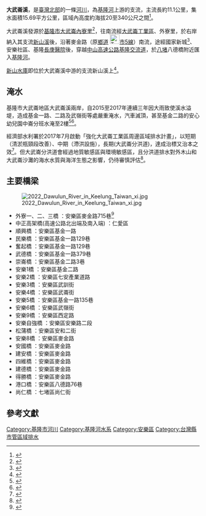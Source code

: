 {{Infobox river
| river_name = 大武崙溪
| image_name = 06.10 總統視察基隆市大武崙溪搶修、減災工作 (35171945646).jpg
| image_size = 250px
| caption    = 大武崙溪搶修、減災工作。
| origin     = [[大武崙|大武崙]]內寮里
| mouth      = [[八堵|八堵]]八德橋附近
| progression = [[基隆河|基隆河]]
| basin_countries = 
| location = [[基隆市|基隆市]][[安樂區|安樂區]]、[[七堵區|七堵區]]
| length    = 
| elevation = {{convert|80|m|0}}
| mouth_elevation = {{convert|25|m|0}}
| discharge = 
| watershed = 
}}

'''大武崙溪'''，是[[臺灣北部|臺灣北部]]的一條[[河川|河川]]，為[[基隆河|基隆河]]上游的支流，主流長約11.1公里，集水面積15.69平方公里，區域內高度約海拔20至340公尺之間<ref name="武">{{cite web|author=經濟部水利署第十河川局 |url=https://lib.wra.gov.tw/WraLib/wSite/books_88714|title=《基隆市管區域排水大武崙溪分洪道環境影響調查及分析成果報告書》|date=2020年9月}}</ref>。

大武崙溪發源於[[基隆市|基隆市]][[大武崙|大武崙]][[內寮里|內寮里]]<ref>{{cite book|title=基隆市安樂區內寮武林自辦市地重劃計畫環境影響說明書|author=|publisher=[[行政院環境保護署|行政院環境保護署]]|date=中華民國100年6月}}</ref>，往南流經[[大武崙工業區|大武崙工業區]]、外寮里，於右岸納入其支流[[新山溪|新山溪]]後，沿著麥金路（原[[基隆市鄉道列表|鄉道]] [[File:TW_THWcty5.png|25px]][[市5線_(基隆市)|市5線]]）南流，途經國家新城<ref>{{cite web|language=zh-tw|url=http://kite.biodiv.tw/kite/gdlake/003.htm|title=國家新城的古往今來|author=|publisher=基隆市野鳥學會|date=|accessdate=2014-05-27|archive-date=2014-08-26|archive-url=https://web.archive.org/web/20140826115900/http://kite.biodiv.tw/kite/gdlake/003.htm|dead-url=no}}</ref>、安樂社區、基隆[[長庚醫院|長庚醫院]]後，穿越[[中山高速公路|中山高速公路]][[基隆交流道|基隆交流道]]，於[[八堵|八堵]]八德橋附近匯入[[基隆河|基隆河]]。

[[新山水庫|新山水庫]]即位於大武崙溪中游的支流新山溪上<ref>{{cite web|language=zh-tw|url=http://www.wranb.gov.tw/ct.asp?xItem=1198&ctNode=323&mp=4|title=新山水庫|author=|publisher=[[經濟部水利署北區水資源局|經濟部水利署北區水資源局]]|date=2008-10-27|accessdate=2014-05-27|archive-url=https://web.archive.org/web/20160304072534/http://www.wranb.gov.tw/ct.asp?xItem=1198&ctNode=323&mp=4|archive-date=2016-03-04|dead-url=yes}}</ref>。

==淹水==
基隆市大武崙地區大武崙溪兩岸，自2015至2017年連續三年因大雨致使溪水溢堤，造成基金一路、二路及武嶺街等處嚴重淹水，汽車滅頂，甚至基金二路的安心幼兒園中崙分班水淹至2樓<ref name="淹1">{{cite web|author=自由時報|url=https://news.ltn.com.tw/news/life/breakingnews/2086654|title=《基隆大武崙溪暴漲 計程車滅頂駕駛逃出》|date=2017年6月1日|access-date=2022年4月16日|archive-date=2022年4月16日|archive-url=https://web.archive.org/web/20220416042144/https://news.ltn.com.tw/news/life/breakingnews/2086654|dead-url=no}}</ref><ref name="淹2">{{cite web|author=自由時報|url=https://news.ltn.com.tw/news/life/breakingnews/2804301|title=《別讓0602淹水事件重演 基隆西定國小裝防水閘門》|date=2019-05-28|access-date=2022-04-18|archive-date=2022-04-18|archive-url=https://web.archive.org/web/20220418030037/https://news.ltn.com.tw/news/life/breakingnews/2804301|dead-url=no}}</ref>。

經濟部水利署於2017年7月啟動「強化大武崙工業區周邊區域排水計畫」，以短期（清淤瓶頸段改善）、中期（滯洪設施），長期(大武崙分洪道)，達成治標又治本之效<ref name="工">{{cite web|author=工商時報|url=https://ctee.com.tw/industrynews/building/532255.html|title=《強化大武崙周邊區域排水計畫》|date=2021年10月15日|access-date=2022年4月16日|archive-date=2022年4月16日|archive-url=https://web.archive.org/web/20220416042149/https://ctee.com.tw/industrynews/building/532255.html|dead-url=no}}</ref>。但大武崙分洪道會經過地質敏感區與環境敏感區，且分洪道排水對外木山和大武崙沙灘的海水水質與海洋生態之影響，仍待審慎評估<ref name="陳">{{cite web|author=陳薇仲-公民報橘|url=https://ctee.com.tw/industrynews/building/532255.html|title=《大水年年淹進住家，大武崙溪整治卻不見基隆市府謹慎評估》|date=2020年8月4日|access-date=2022年4月16日|archive-date=2022年4月16日|archive-url=https://web.archive.org/web/20220416042149/https://ctee.com.tw/industrynews/building/532255.html|dead-url=no}}</ref>。

==主要橋梁==
[[File:2022_Dawulun_River_in_Keelung_Taiwan_xi.jpg|right]]
* 外寮一、二、三橋 ：安樂區麥金路715巷<ref name="基橋">{{cite web|author=基隆市政府工務處|url=https://www.klcg.gov.tw/tw/publicworks/2683.html|title=《基隆市橋梁基本資料》|date=2020}}</ref>
* 中正高架橋(高速公路北出端及南入端) ：仁愛區
* 順興橋 ：安樂區基金一路
* 民樂橋 ：安樂區基金一路129巷
* 奮起橋 ：安樂區基金一路129巷
* 武德橋 ：安樂區基金一路379巷
* 崇崙橋 ：安樂區基金二路3巷
* 安樂1橋 ：安樂區基金二路
* 安樂2橋 ：安樂區七安產業道路
* 安樂3橋 ：安樂區武訓街
* 安樂4橋 ：安樂區武崙街
* 安樂5橋 ：安樂區基金一路135巷
* 安樂6橋 ：安樂區武嶺街
* 安樂9橋 ：安樂區西定路
* 安樂自強橋 ：安樂區安樂路二段
* 松蒲橋 ：安樂區安和二街
* 安樂8橋 ：安樂區麥金路
* 安國橋 ：安樂區麥金路
* 建安橋 ：安樂區麥金路
* 四維橋 ：安樂區麥金路
* 建德橋 ：安樂區麥金路
* 得勝橋 ：安樂區麥金路
* 港口橋 ：安樂區八德路76巷
* 尚仁橋 ：七堵區尚仁街

== 參考文獻 ==
{{commons category|Dawulun River}}
{{reflist}}

{{台灣河流}}
{{淡水河}}

[[Category:基隆市河川|Category:基隆市河川]]
[[Category:基隆河水系|Category:基隆河水系]]
[[Category:安樂區|Category:安樂區]]
[[Category:台灣縣市管區域排水|Category:台灣縣市管區域排水]]